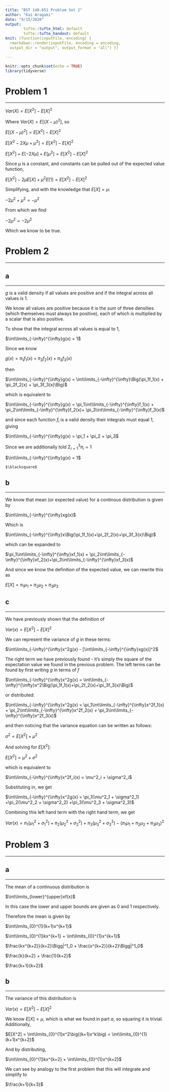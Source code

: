 ```yaml
---
title: "BST 140.651 Problem Set 2"
author: "Kai Aragaki"
date: "9/15/2020"
output: 
        tufte::tufte_html: default
        tufte::tufte_handout: default
knit: (function(inputFile, encoding) {
  rmarkdown::render(inputFile, encoding = encoding,
  output_dir = "output", output_format = "all") })

---
```


```r
knitr::opts_chunk$set(echo = TRUE)
library(tidyverse)
```

# Problem 1

-----------------------------------

$Var(X) = E[X^2]-E[X]^2$

Where $Var(X) = E[(X-\mu)^2]$, so

$E[(X-\mu)^2] = E[X^2]-E[X]^2$

$E[X^2-2X\mu + \mu^2] = E[X^2]-E[X]^2$

$E[X^2] + E[-2X\mu] + E[\mu^2] = E[X^2]-E[X]^2$

Since $\mu$ is a constant, and constants can be pulled out of the expected value function,

$E[X^2] -2\mu E[X] + \mu^2 E[1] = E[X^2] -E[X]^2$

Simplifying, and with the knowledge that $E[X] = \mu$:

$-2\mu^2 + \mu^2 = -\mu^2$

From which we find

$-2\mu^2 = -2\mu^2$

Which we know to be true.



# Problem 2

-----------------------------------

## a

-----------------------------------

$g$ is a valid density if all values are positive and if the integral across all values is 1.

We know all values are positive because it is the sum of three densities (which themselves must always be positive), each of which is multiplied by a scalar that is also positive.

To show that the integral across all values is equal to 1,

$\int\limits_{-\infty}^{\infty}g(x) = 1$

Since we know

$g(x) = \pi_1f_1(x) + \pi_2f_2(x) + \pi_3f_3(x)$

then

$\int\limits_{-\infty}^{\infty}g(x) = \int\limits_{-\infty}^{\infty}\Big(\pi_1f_1(x) + \pi_2f_2(x) + \pi_3f_3(x)\Big)$

which is equivalent to

$\int\limits_{-\infty}^{\infty}g(x) = \pi_1\int\limits_{-\infty}^{\infty}f_1(x) + \pi_2\int\limits_{-\infty}^{\infty}f_2(x)+ \pi_3\int\limits_{-\infty}^{\infty}f_3(x)$

and since each function $f_i$ is a valid density their integrals must equal 1, giving

$\int\limits_{-\infty}^{\infty}g(x) = \pi_1 + \pi_2 + \pi_3$

Since we are additionally told $\Sigma^3_{i=1}\pi_i = 1$

$\int\limits_{-\infty}^{\infty}g(x) = 1$
```marginfigure
$\blacksquare$
```


## b

-----------------------------------

We know that mean (or expected value) for a continous distribution is given by

$\int\limits_{-\infty}^{\infty}xg(x)$

Which is

$\int\limits_{-\infty}^{\infty}x\Big(\pi_1f_1(x)+\pi_2f_2(x)+\pi_3f_3(x)\Big)$

which can be expanded to 

$\pi_1\int\limits_{-\infty}^{\infty}xf_1(x) + \pi_2\int\limits_{-\infty}^{\infty}xf_2(x)+\pi_3\int\limits_{-\infty}^{\infty}xf_3(x)$

And since we know the definition of the expected value, we can rewrite this as

$E[X] = \pi_1\mu_1 + \pi_2\mu_2+\pi_3\mu_3$


## c

-----------------------------------

We have previously shown that the definition of 

$Var(x) = E[X^2] - E[X]^2$

We can represent the variance of $g$ in these terms:

$\int\limits_{-\infty}^{\infty}x^2g(x) - [\int\limits_{-\infty}^{\infty}xg(x)]^2$

The right term we have previously found - it's simply the square of the expectation value we found in the previous problem. The left terms can be found by first writing $g$ in terms of $f$

$\int\limits_{-\infty}^{\infty}x^2g(x) = \int\limits_{-\infty}^{\infty}x^2\Big(\pi_1f_1(x)+\pi_2f_2(x)+\pi_3f_3(x)\Big)$

or distributed:

$\int\limits_{-\infty}^{\infty}x^2g(x) = \pi_1\int\limits_{-\infty}^{\infty}x^2f_1(x) + \pi_2\int\limits_{-\infty}^{\infty}x^2f_2(x) + \pi_3\int\limits_{-\infty}^{\infty}x^2f_3(x)$


and then noticing that the variance equation can be written as follows:

$\sigma^2 = E[X^2] + \mu^2$

And solving for $E[X^2]$:

$E[X^2] = \mu^2 + \sigma^2$

which is equivalent to

$\int\limits_{-\infty}^{\infty}x^2f_i(x) = \mu^2_i + \sigma^2_i$

Substituting in, we get

$\int\limits_{-\infty}^{\infty}x^2g(x) = \pi_1(\mu^2_1 + \sigma^2_1) +\pi_2(\mu^2_2 + \sigma^2_2) +\pi_3(\mu^2_3 + \sigma^2_3)$

Combining this left hand term with the right hand term, we get

$Var(x) = \pi_1(\mu^2_1 + \sigma^2_1) +\pi_2(\mu^2_2 + \sigma^2_2) +\pi_3(\mu^2_3 + \sigma^2_3) -(\pi_1\mu_1 + \pi_2\mu_2+\pi_3\mu_3)^2$


# Problem 3

-----------------------------------

## a

-----------------------------------

The mean of a continuous distribution is 

$\int\limits_{lower}^{upper}xf(x)$

In this case the lower and upper bounds are given as 0 and 1 respectively.

Therefore the mean is given by

$\int\limits_{0}^{1}(k+1)x^{k+1}$

$\int\limits_{0}^{1}kx^{k+1} + \int\limits_{0}^{1}x^{k+1}$

$\frac{kx^{k+2}}{k+2}\Bigg|^1_0 + \frac{x^{k+2}}{k+2}\Bigg|^1_0$

$\frac{k}{k+2} + \frac{1}{k+2}$

$\frac{k+1}{k+2}$


## b

-----------------------------------

The variance of this distribution is

$Var(x) = E[X^2] - E[X]^2$

We know $E[X]=\mu$, which is what we found in part $a$, so squaring it is trivial. Additionally,

$E[X^2] = \int\limits_{0}^{1}x^2\big((k+1)x^k\big) = \int\limits_{0}^{1}(k+1)x^{k+2}$

And by distributing, 

$\int\limits_{0}^{1}kx^{k+2} + \int\limits_{0}^{1}x^{k+2}$

We can see by analogy to the first problem that this will integrate and simplify to

$\frac{k+1}{k+3}$
